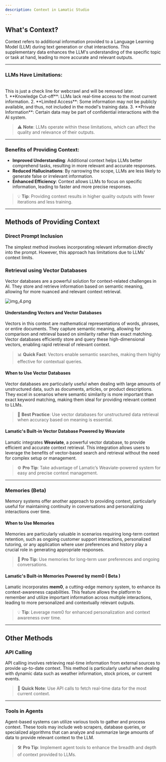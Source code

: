 ```yaml
---
description: Context in Lamatic Studio
---
```


## **What's Context?**

Context refers to additional information provided to a Language Learning Model (LLM) during text generation or chat interactions. This supplementary data enhances the LLM's understanding of the specific topic or task at hand, leading to more accurate and relevant outputs.

---

### **LLMs Have Limitations:**
<br/>
This is just a check line for webcrawl and will be removed later.
<br/>
1. **Knowledge Cut-off**: LLMs lack real-time access to the most current information.
2. **Limited Access**: Some information may not be publicly available, and thus, not included in the model's training data.
3. **Private Information**: Certain data may be part of confidential interactions with the AI system.

> ⚠️ **Note**: LLMs operate within these limitations, which can affect the quality and relevance of their outputs.

---

### **Benefits of Providing Context:**

- **Improved Understanding**: Additional context helps LLMs better comprehend tasks, resulting in more relevant and accurate responses.
- **Reduced Hallucinations**: By narrowing the scope, LLMs are less likely to generate false or irrelevant information.
- **Enhanced Efficiency**: Context allows LLMs to focus on specific information, leading to faster and more precise responses.

> 💡 **Tip**: Providing context results in higher quality outputs with fewer iterations and less training.

---

## **Methods of Providing Context**

### **Direct Prompt Inclusion**
The simplest method involves incorporating relevant information directly into the prompt. However, this approach has limitations due to LLMs' context limits.



### **Retrieval using Vector Databases**

Vector databases are a powerful solution for context-related challenges in AI. They store and retrieve information based on semantic meaning, allowing for more nuanced and relevant context retrieval.

![img_4.png](./img_4.png)

#### **Understanding Vectors and Vector Databases**

Vectors in this context are mathematical representations of words, phrases, or entire documents. They capture semantic meaning, allowing for comparison and retrieval based on similarity rather than exact matching. Vector databases efficiently store and query these high-dimensional vectors, enabling rapid retrieval of relevant context.

> 📊 **Quick Fact**: Vectors enable semantic searches, making them highly effective for contextual queries.


#### **When to Use Vector Databases**

Vector databases are particularly useful when dealing with large amounts of unstructured data, such as documents, articles, or product descriptions. They excel in scenarios where semantic similarity is more important than exact keyword matching, making them ideal for providing relevant context to LLMs.

> 📝 **Best Practice**: Use vector databases for unstructured data retrieval when accuracy based on meaning is essential.



#### **Lamatic's Built-in Vector Database Powered by Weaviate**

Lamatic integrates **Weaviate**, a powerful vector database, to provide efficient and accurate context retrieval. This integration allows users to leverage the benefits of vector-based search and retrieval without the need for complex setup or management.

> ⚙️ **Pro Tip**: Take advantage of Lamatic’s Weaviate-powered system for easy and precise context management.

---

### **Memories (Beta)**

Memory systems offer another approach to providing context, particularly useful for maintaining continuity in conversations and personalizing interactions over time.

#### **When to Use Memories**

Memories are particularly valuable in scenarios requiring long-term context retention, such as ongoing customer support interactions, personalized tutoring, or any application where user preferences and history play a crucial role in generating appropriate responses.

> 🔄 **Pro Tip**: Use memories for long-term user preferences and ongoing conversations.


#### **Lamatic's Built-in Memories Powered by mem0 ( Beta )**

Lamatic incorporates **mem0**, a cutting-edge memory system, to enhance its context-awareness capabilities. This feature allows the platform to remember and utilize important information across multiple interactions, leading to more personalized and contextually relevant outputs.

> 💡 **Tip**: Leverage mem0 for enhanced personalization and context awareness over time.

---

## **Other Methods**

### **API Calling**

API calling involves retrieving real-time information from external sources to provide up-to-date context. This method is particularly useful when dealing with dynamic data such as weather information, stock prices, or current events.

> 🔗 **Quick Note**: Use API calls to fetch real-time data for the most current context.

---

### **Tools in Agents**

Agent-based systems can utilize various tools to gather and process context. These tools may include web scrapers, database queries, or specialized algorithms that can analyze and summarize large amounts of data to provide relevant context to the LLM.

> 🛠️ **Pro Tip**: Implement agent tools to enhance the breadth and depth of context provided to LLMs.